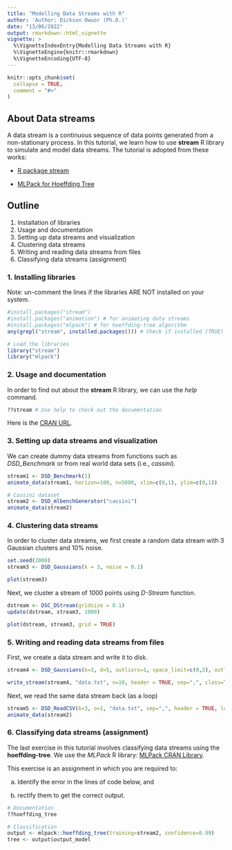 ---
title: "Modelling Data Streams with R"
author: 'Author: Dickson Owuor (Ph.D.)'
date: "13/06/2022"
output: rmarkdown::html_vignette
vignette: >
  %\VignetteIndexEntry{Modelling Data Streams with R}
  %\VignetteEngine{knitr::rmarkdown}
  %\VignetteEncoding{UTF-8}
---

```{r, include = FALSE}
knitr::opts_chunk$set(
  collapse = TRUE,
  comment = "#>"
)
```

## About Data streams

A data stream is a continuous sequence of data points generated from a non-stationary process. In this tutorial, we learn how to use **stream** R library to simulate and model data streams. The tutorial is adopted from these works:

-   [R package stream](https://github.com/mhahsler/stream)

-   [MLPack for Hoeffding Tree](https://search.r-project.org/CRAN/refmans/mlpack/html/hoeffding_tree.html)

## Outline

1.  Installation of libraries
2.  Usage and documentation
3.  Setting up data streams and visualization
4.  Clustering data streams
5.  Writing and reading data streams from files
6.  Classifying data streams (assignment)

### 1. Installing libraries

Note: un-comment the lines if the libraries ARE NOT installed on your system.

```{r eval=FALSE}
#install.packages("stream")
#install.packages("animation") # for animating data streams
#install.packages("mlpack") # for hoeffding-tree algorithm
any(grepl("stream", installed.packages())) # Check if installed (TRUE)

# Load the libraries
library("stream")
library("mlpack")

```

### 2. Usage and documentation

In order to find out about the **stream** R library, we can use the *help* command.

```{r eval=FALSE}
??stream # Use help to check out the documentation
```

Here is the [CRAN URL](https://cran.r-project.org/web/packages/stream/index.html).

### 3. Setting up data streams and visualization

We can create dummy data streams from functions such as *DSD_Benchmark* or from real world data sets (i.e., *cassini*).

```{r eval=FALSE}
stream1 <- DSD_Benchmark(1) 
animate_data(stream1, horizon=100, n=5000, xlim=c(0,1), ylim=c(0,1))

# Cassini dataset
stream2 <- DSD_mlbenchGenerator("cassini")
animate_data(stream2)
```

### 4. Clustering data streams

In order to cluster data streams, we first create a random data stream with 3 Gaussian clusters and 10% noise.

```{r eval=FALSE}
set.seed(2000)
stream3 <- DSD_Gaussians(k = 3, noise = 0.1)

plot(stream3)

```

Next, we cluster a stream of 1000 points using *D-Stream* function.

```{r eval=FALSE}
dstream <- DSC_DStream(gridsize = 0.1)
update(dstream, stream3, 1000)

plot(dstream, stream3, grid = TRUE)

```

### 5. Writing and reading data streams from files

First, we create a data stream and write it to disk.

```{r eval=FALSE}
stream4 <- DSD_Gaussians(k=3, d=5, outliers=1, space_limit=c(0,2), outlier_options = list(outlier_horizon=10))

write_stream(stream4, "data.txt", n=10, header = TRUE, sep=",", class=TRUE, write_outliers=TRUE)


```

Next, we read the same data stream back (as a loop)

```{r eval=FALSE}
stream5 <- DSD_ReadCSV(k=3, o=1, "data.txt", sep=",", header = TRUE, loop=TRUE, class="class", outlier="outlier") 
animate_data(stream2)

```

### 6. Classifying data streams (assignment)

The last exercise in this tutorial involves classifying data streams using the **hoeffding-tree**. We use the *MLPack* R library: [MLPack CRAN Library](https://search.r-project.org/CRAN/refmans/mlpack/html/hoeffding_tree.html).

This exercise is an assignment in which you are required to:

a.  Identify the error in the lines of code below, and

b.  rectify them to get the correct output.

```{r eval=FALSE}
# Documentation
??hoeffding_tree

# Classification
output <- mlpack::hoeffding_tree(training=stream2, confidence=0.99)
tree <- output$output_model

```
